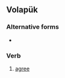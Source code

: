 ==Volapük==

===Alternative forms===
* {{l|vo|baiaydoyn bai}}

===Verb===
{{infl|vo|verb}}

# [[agree]]